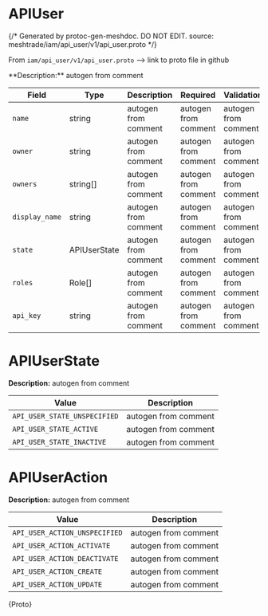 # APIUser
{/*
Generated by protoc-gen-meshdoc. DO NOT EDIT.
source: meshtrade/iam/api_user/v1/api_user.proto
*/}


From `iam/api_user/v1/api_user.proto` --> link to proto file in github

<Tabs>

<TabItem value="table" label="Table">
**Description:** autogen from comment

| Field | Type | Description | Required | Validation |
|-------|------|-------------|----------|------------|
| `name` | string | autogen from comment | autogen from comment| autogen from comment |
| `owner` | string | autogen from comment | autogen from comment| autogen from comment |
| `owners` | string[] | autogen from comment | autogen from comment| autogen from comment |
| `display_name` | string | autogen from comment | autogen from comment| autogen from comment |
| `state` | APIUserState | autogen from comment | autogen from comment| autogen from comment |
| `roles` | Role[] | autogen from comment | autogen from comment| autogen from comment |
| `api_key` | string | autogen from comment | autogen from comment| autogen from comment |

# APIUserState

**Description:** autogen from comment

| Value | Description |
|-------|-------------|
| `API_USER_STATE_UNSPECIFIED` | autogen from comment |
| `API_USER_STATE_ACTIVE` | autogen from comment |
| `API_USER_STATE_INACTIVE` | autogen from comment |

# APIUserAction

**Description:** autogen from comment

| Value | Description |
|-------|-------------|
| `API_USER_ACTION_UNSPECIFIED` | autogen from comment |
| `API_USER_ACTION_ACTIVATE` | autogen from comment |
| `API_USER_ACTION_DEACTIVATE` | autogen from comment |
| `API_USER_ACTION_CREATE` | autogen from comment |
| `API_USER_ACTION_UPDATE` | autogen from comment |
</TabItem>


<TabItem value="protobuf" label="Protobuf">
<CodeBlock language="protobuf">{Proto}</CodeBlock>
</TabItem>

</Tabs>
